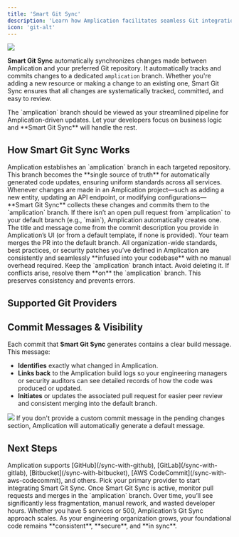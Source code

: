 ```yaml
---
title: 'Smart Git Sync'
description: 'Learn how Amplication facilitates seamless Git integration for managing every resource in your organization'
icon: 'git-alt'
---
```


<Frame>
    <img src="/images/day-zero/sync-with-github.svg" />
</Frame>

**Smart Git Sync** automatically synchronizes changes made between Amplication and your preferred Git repository.
It automatically tracks and commits changes to a dedicated `amplication` branch.
Whether you're adding a new resource or making a change to an existing one, Smart Git Sync ensures that all changes are systematically tracked, committed, and easy to review.

<Tip>
The `amplication` branch should be viewed as your streamlined pipeline for Amplication-driven updates. Let your developers focus on business logic and **Smart Git Sync** will handle the rest.
</Tip>

## How Smart Git Sync Works

<Steps>
  <Step title="1. Central Branch Creation" icon="diagram-project" iconType="solid">
    Amplication establishes an `amplication` branch in each targeted repository. This branch becomes the **single source of truth** for automatically generated code updates, ensuring uniform standards across all services.
  </Step>

  <Step title="2. Automatic Commit Generation" icon="file-signature" iconType="solid">
    Whenever changes are made in an Amplication project—such as adding a new entity, updating an API endpoint, or modifying configurations—**Smart Git Sync** collects these changes and commits them to the `amplication` branch.
  </Step>

  <Step title="3. Pull Request Creation" icon="code-pull-request" iconType="solid">
    If there isn’t an open pull request from `amplication` to your default branch (e.g., `main`), Amplication automatically creates one. The title and message come from the commit description you provide in Amplication’s UI (or from a default template, if none is provided).
  </Step>

  <Step title="4. Review & Merge" icon="handshake" iconType="solid">
    Your team merges the PR into the default branch.  
    All organization-wide standards, best practices, or security patches you’ve defined in Amplication are consistently and seamlessly **infused into your codebase** with no manual overhead required.
  </Step>
</Steps>

<Tip>
Keep the `amplication` branch intact. Avoid deleting it. If conflicts arise, resolve them **on** the `amplication` branch. This preserves consistency and prevents errors.
</Tip>

## Supported Git Providers

<CardGroup cols={3}>
    <Card title="GitHub" icon="github" iconType="brands" href="/day-zero/sync-with-github"></Card>
    <Card title="GitLab" icon="gitlab" iconType="brands" href="/day-zero/sync-with-gitlab"></Card>
    <Card title="Bitbucket" icon="bitbucket" iconType="brands" href="/day-zero/sync-with-bitbucket"></Card>
    <Card title="Azure DevOps" icon="microsoft" iconType="brands" href="/day-zero/sync-with-azure-devops"></Card>
    <Card title="AWS CodeCommit" icon="aws" iconType="brands" href="/day-zero/sync-with-aws-codecommit"></Card>
</CardGroup>

## Commit Messages & Visibility

Each commit that **Smart Git Sync** generates contains a clear build message. This message:

- **Identifies** exactly what changed in Amplication.  
- **Links back** to the Amplication build logs so your engineering managers or security auditors can see detailed records of how the code was produced or updated.  
- **Initiates** or updates the associated pull request for easier peer review and consistent merging into the default branch.

<Frame>
    <img src="/images/day-zero/github-pull-request.png" />
</Frame>

<Info>
If you don't provide a custom commit message in the pending changes section, Amplication will automatically generate a default message.
</Info>

## Next Steps

<Steps>
  <Step title="Choose Your Git Provider">
    Amplication supports [GitHub](/sync-with-github), [GitLab](/sync-with-gitlab), [Bitbucket](/sync-with-bitbucket), [AWS CodeCommit](/sync-with-aws-codecommit), and others.
    Pick your primary provider to start integrating Smart Git Sync.
  </Step>
  <Step title="Automate and Monitor">
    Once Smart Git Sync is active, monitor pull requests and merges in the `amplication` branch. Over time, you’ll see significantly less fragmentation, manual rework, and wasted developer hours.
  </Step>
  <Step title="Scale Confidently">
    Whether you have 5 services or 500, Amplication’s Git Sync approach scales. As your engineering organization grows, your foundational code remains **consistent**, **secure**, and **in sync**.
  </Step>
</Steps>
